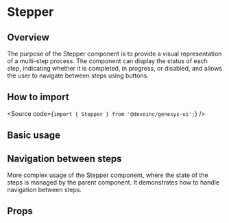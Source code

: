 

<Meta of={Stories} />

# Stepper

## Overview

The purpose of the Stepper component is to provide a visual representation of a
multi-step process.
The component can display the status of each step, indicating whether it is
completed, in progress, or disabled, and allows the user to navigate between
steps using buttons.

## How to import

<Source code={`import { Stepper } from '@devoinc/genesys-ui';`} />

## Basic usage

<Canvas of={Stories.Base} />

## Navigation between steps

More complex usage of the Stepper component, where the state of the steps is
managed by the parent component.
It demonstrates how to handle navigation between steps.

<Canvas of={Stories.WithNavigation} />

## Props

<ArgTypes of={Stories} />
